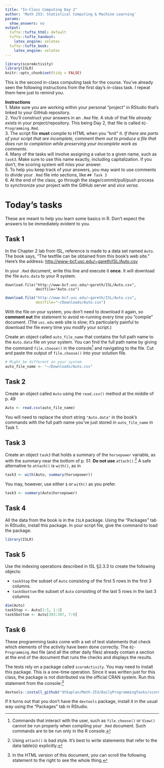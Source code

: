 ```yaml
---
title: "In-Class Computing Day 2"
author: 'Math 253: Statistical Computing & Machine Learning'
params:
  show_answers: no
output:
  tufte::tufte_html: default
  tufte::tufte_handout:
    latex_engine: xelatex
  tufte::tufte_book:
    latex_engine: xelatex
---
```


```r
library(scoreActivity)
library(ISLR)
knitr::opts_chunk$set(tidy = FALSE)
```

This is the second in-class computing task for the course. You've already seen the following instructions from the first day's in-class task.  I repeat them here just to remind you.

**Instructions**  
1. Make sure you are working within your personal "project" in RStudio that's linked to your GitHub repository.   
2. You'll construct your answers in an `.Rmd` file. A stub of that file *already exists* in your project/repository. This being Day 2, that file is called `02-Programming.Rmd`.          
3. The script file **must** compile to HTML when you "knit" it. *If there are parts of your script that are incomplete, comment them out to produce a file that does run to completion while preserving your incomplete work as comments*.    
4. Many of the tasks will involve assigning a value to a given name, such as `task3`.  Make sure to use this name exactly, including capitalization.  If you don't, the scoring system will miss your answer.    
5. To help you keep track of your answers, you may want to use comments to divide your `.Rmd` file into sections, like `## Task 3`    
6. At the end of the class, go through the stage/commit/pull/push process to synchronize your project with the GitHub server and *vice versa*.

# Today's tasks

These are meant to help you learn some basics in R.  Don't expect the answers to be immediately evident to you.

## Task 1

In the Chapter 2 lab from ISL, reference is made to a data set named `Auto`.  The book says, "The textfile can be obtained from this book's web site."  Here's the address: <http://www-bcf.usc.edu/~gareth/ISL/Auto.csv>

In your `.Rmd` document, write this line and execute it **once**.  It will download the file `Auto.data` to your R system.
```
download.file("http://www-bcf.usc.edu/~gareth/ISL/Auto.csv",
              destfile="Auto.csv")
```

```r
download.file("http://www-bcf.usc.edu/~gareth/ISL/Auto.csv",
              destfile="~/Downloads/Auto.csv")
```

With the file on your system, you don't need to download it again, so **comment out** the statement to avoid re-running every time you "compile" document. (The `usc.edu` web site is slow; it's particularly painful to download the file every time you modify your script.)

Create an object called `auto_file_name` that contains the full path name to the `Auto.data` file on your system.  You can find the full path name by giving the command `file.choose()` in the console^[Commands that interact with the user, such as `file.choose()` or `View()` cannot be run properly when compiling your `.Rmd` document. Such commands are to be run only in the R console.]  and navigating to the file.  Cut and paste the output of `file.choose()` into your solution file.

```r
# Might be different on your system
auto_file_name <- "~/Downloads/Auto.csv"
```

## Task 2

Create an object called `Auto` using the `read.csv()` method at the middle of p. 49
```r
Auto <- read.csv(auto_file_name)
```

You will need to replace the short string `"Auto.data"` in the book's commands with the full path name you've just stored in `auto_file_name` in Task 1.

## Task 3

Create an object `task3` that holds a summary of the `horsepower` variable, as with the summary near the bottom of p. 51.  **Do not use** `attach()`.^[Using `attach()` is bad style. It's best to write statements that refer to the data table(s) explicitly.] A safe alternative to `attach()` is `with()`, as in 
```r
task3 <- with(Auto, summary(horsepower))
```
You may, however, use either `$` or `with()` as you prefer. 
```r
task3 <- summary(Auto$horsepower)
```

## Task 4

All the data from the book is in the `ISLR` package.  Using the "Packages" tab in RStudio, install this package.  In your script file, give the command to load the package.

```r
library(ISLR)
```

## Task 5

Use the indexing operations described in ISL §2.3.3 to create the following objects:

* `task5top` the subset of `Auto` consisting of the first 5 rows in the first 3 columns.
* `task5bottom` the subset of `Auto` consisting of the last 5 rows in the last 3 columns

```r
dim(Auto)
task5top <- Auto[1:5, 1:3]
task5bottom <- Auto[393:397, 7:9]
```

## Task 6

These programming tasks come with a set of test statements that check which elements of the activity have been done correctly.  The `02-Programming.Rmd` file (and all the other daily files) already contain a section at the end of the document that runs the checks and displays the results. 

The tests rely on a package called `scoreActivity`. You may need to install this package. This is a one-time operation.
Since it was written just for this class, the package is not distributed via the official CRAN system.  Run this statement from the console:^[In the HTML version of this document, you can scroll the following statement to the right to see the whole thing.]
```r
devtools::install_github("dtkaplan/Math-253/DailyProgrammingTasks/scoreActivity")
```
If it turns out that you don't have the `devtools` package, install it in the usual way using the "Packages" tab in RStudio.
